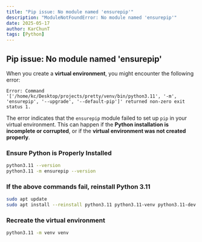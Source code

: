 ```yaml
---
title: "Pip issue: No module named 'ensurepip'"
description: "ModuleNotFoundError: No module named 'ensurepip'"
date: 2025-05-17
author: KarChunT
tags: [Python]
---
```


## Pip issue: No module named 'ensurepip'

When you create a **virtual environment**, you might encounter the following error:

```text
Error: Command '['/home/kc/Desktop/projects/pretty/venv/bin/python3.11', '-m', 'ensurepip', '--upgrade', '--default-pip']' returned non-zero exit status 1.
```

The error indicates that the `ensurepip` module failed to set up `pip` in your virtual environment. This can happen if the **Python installation is incomplete or corrupted**, or if the **virtual environment was not created properly**.

<Steps>

### Ensure Python is Properly Installed

```bash
python3.11 --version
python3.11 -m ensurepip --version
```

### If the above commands fail, **reinstall Python 3.11**

```bash
sudo apt update
sudo apt install --reinstall python3.11 python3.11-venv python3.11-dev
```

### Recreate the virtual environment

```bash
python3.11 -m venv venv
```
</Steps>
<Comments />
